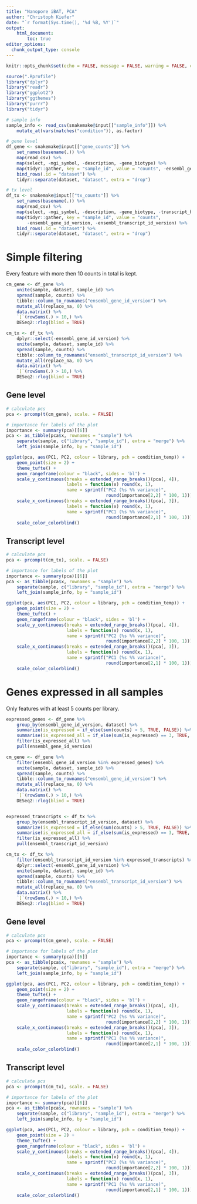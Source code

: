 ```yaml
---
title: "Nanopore iBAT, PCA"
author: "Christoph Kiefer"
date: "`r format(Sys.time(), '%d %B, %Y')`"
output:
    html_document:
        toc: true
editor_options:
  chunk_output_type: console
---
```


```r
knitr::opts_chunk$set(echo = FALSE, message = FALSE, warning = FALSE, cache = FALSE)
```

```r
source(".Rprofile")
library("dplyr")
library("readr")
library("ggplot2")
library("ggthemes")
library("purrr")
library("tidyr")
```

```r
# sample info
sample_info <- read_csv(snakemake@input[["sample_info"]]) %>%
    mutate_at(vars(matches("condition")), as.factor)

# gene level
df_gene <- snakemake@input[["gene_counts"]] %>%
    set_names(basename(.)) %>%
    map(read_csv) %>%
    map(select, -mgi_symbol, -description, -gene_biotype) %>%
    map(tidyr::gather, key = "sample_id", value = "counts", -ensembl_gene_id_version) %>%
    bind_rows(.id = "dataset") %>%
    tidyr::separate(dataset, "dataset", extra = "drop")

# tx level
df_tx <- snakemake@input[["tx_counts"]] %>%
    set_names(basename(.)) %>%
    map(read_csv) %>%
    map(select, -mgi_symbol, -description, -gene_biotype, -transcript_biotype, -transcript_length) %>%
    map(tidyr::gather, key = "sample_id", value = "counts",
        -ensembl_gene_id_version, -ensembl_transcript_id_version) %>%
    bind_rows(.id = "dataset") %>%
    tidyr::separate(dataset, "dataset", extra = "drop")
```

# Simple filtering

Every feature with more then 10 counts in total is kept.

```r
cm_gene <- df_gene %>%
    unite(sample, dataset, sample_id) %>%
    spread(sample, counts) %>%
    tibble::column_to_rownames("ensembl_gene_id_version") %>%
    mutate_all(replace_na, 0) %>%
    data.matrix() %>%
    `[`(rowSums(.) > 10,) %>%
    DESeq2::rlog(blind = TRUE)

cm_tx <- df_tx %>%
    dplyr::select(-ensembl_gene_id_version) %>%
    unite(sample, dataset, sample_id) %>%
    spread(sample, counts) %>%
    tibble::column_to_rownames("ensembl_transcript_id_version") %>%
    mutate_all(replace_na, 0) %>%
    data.matrix() %>%
    `[`(rowSums(.) > 10,) %>%
    DESeq2::rlog(blind = TRUE)
```

## Gene level

```r
# calculate pcs
pca <- prcomp(t(cm_gene), scale. = FALSE)

# importance for labels of the plot
importance <- summary(pca)[[6]]
pca <- as_tibble(pca$x, rownames = "sample") %>%
    separate(sample, c("library", "sample_id"), extra = "merge") %>%
    left_join(sample_info, by = "sample_id")

ggplot(pca, aes(PC1, PC2, colour = library, pch = condition_temp)) +
    geom_point(size = 2) +
    theme_tufte() +
    geom_rangeframe(colour = "black", sides = 'bl') +
    scale_y_continuous(breaks = extended_range_breaks()(pca[, 4]),
                       labels = function(x) round(x, 1),
                       name = sprintf("PC2 (%s %% variance)",
                                      round(importance[2,2] * 100, 1))) +
    scale_x_continuous(breaks = extended_range_breaks()(pca[, 3]),
                       labels = function(x) round(x, 1),
                       name = sprintf("PC1 (%s %% variance)",
                                      round(importance[2,1] * 100, 1))) +
    scale_color_colorblind()
```

## Transcript level

```r
# calculate pcs
pca <- prcomp(t(cm_tx), scale. = FALSE)

# importance for labels of the plot
importance <- summary(pca)[[6]]
pca <- as_tibble(pca$x, rownames = "sample") %>%
    separate(sample, c("library", "sample_id"), extra = "merge") %>%
    left_join(sample_info, by = "sample_id")

ggplot(pca, aes(PC1, PC2, colour = library, pch = condition_temp)) +
    geom_point(size = 2) +
    theme_tufte() +
    geom_rangeframe(colour = "black", sides = 'bl') +
    scale_y_continuous(breaks = extended_range_breaks()(pca[, 4]),
                       labels = function(x) round(x, 1),
                       name = sprintf("PC2 (%s %% variance)",
                                      round(importance[2,2] * 100, 1))) +
    scale_x_continuous(breaks = extended_range_breaks()(pca[, 3]),
                       labels = function(x) round(x, 1),
                       name = sprintf("PC1 (%s %% variance)",
                                      round(importance[2,1] * 100, 1))) +
    scale_color_colorblind()
```

# Genes expressed in all samples

Only features with at least 5 counts per library.

```r
expressed_genes <- df_gene %>%
    group_by(ensembl_gene_id_version, dataset) %>%
    summarize(is_expressed = if_else(sum(counts) > 5, TRUE, FALSE)) %>%
    summarise(is_expressed_all = if_else(sum(is_expressed) == 3, TRUE, FALSE)) %>%
    filter(is_expressed_all) %>%
    pull(ensembl_gene_id_version)

cm_gene <- df_gene %>%
    filter(ensembl_gene_id_version %in% expressed_genes) %>%
    unite(sample, dataset, sample_id) %>%
    spread(sample, counts) %>%
    tibble::column_to_rownames("ensembl_gene_id_version") %>%
    mutate_all(replace_na, 0) %>%
    data.matrix() %>%
    `[`(rowSums(.) > 10,) %>%
    DESeq2::rlog(blind = TRUE)


expressed_transcripts <- df_tx %>%
    group_by(ensembl_transcript_id_version, dataset) %>%
    summarize(is_expressed = if_else(sum(counts) > 5, TRUE, FALSE)) %>%
    summarise(is_expressed_all = if_else(sum(is_expressed) == 3, TRUE, FALSE)) %>%
    filter(is_expressed_all) %>%
    pull(ensembl_transcript_id_version)

cm_tx <- df_tx %>%
    filter(ensembl_transcript_id_version %in% expressed_transcripts) %>%
    dplyr::select(-ensembl_gene_id_version) %>%
    unite(sample, dataset, sample_id) %>%
    spread(sample, counts) %>%
    tibble::column_to_rownames("ensembl_transcript_id_version") %>%
    mutate_all(replace_na, 0) %>%
    data.matrix() %>%
    `[`(rowSums(.) > 10,) %>%
    DESeq2::rlog(blind = TRUE)
```

## Gene level

```r
# calculate pcs
pca <- prcomp(t(cm_gene), scale. = FALSE)

# importance for labels of the plot
importance <- summary(pca)[[6]]
pca <- as_tibble(pca$x, rownames = "sample") %>%
    separate(sample, c("library", "sample_id"), extra = "merge") %>%
    left_join(sample_info, by = "sample_id")

ggplot(pca, aes(PC1, PC2, colour = library, pch = condition_temp)) +
    geom_point(size = 2) +
    theme_tufte() +
    geom_rangeframe(colour = "black", sides = 'bl') +
    scale_y_continuous(breaks = extended_range_breaks()(pca[, 4]),
                       labels = function(x) round(x, 1),
                       name = sprintf("PC2 (%s %% variance)",
                                      round(importance[2,2] * 100, 1))) +
    scale_x_continuous(breaks = extended_range_breaks()(pca[, 3]),
                       labels = function(x) round(x, 1),
                       name = sprintf("PC1 (%s %% variance)",
                                      round(importance[2,1] * 100, 1))) +
    scale_color_colorblind()
```

## Transcript level

```r
# calculate pcs
pca <- prcomp(t(cm_tx), scale. = FALSE)

# importance for labels of the plot
importance <- summary(pca)[[6]]
pca <- as_tibble(pca$x, rownames = "sample") %>%
    separate(sample, c("library", "sample_id"), extra = "merge") %>%
    left_join(sample_info, by = "sample_id")

ggplot(pca, aes(PC1, PC2, colour = library, pch = condition_temp)) +
    geom_point(size = 2) +
    theme_tufte() +
    geom_rangeframe(colour = "black", sides = 'bl') +
    scale_y_continuous(breaks = extended_range_breaks()(pca[, 4]),
                       labels = function(x) round(x, 1),
                       name = sprintf("PC2 (%s %% variance)",
                                      round(importance[2,2] * 100, 1))) +
    scale_x_continuous(breaks = extended_range_breaks()(pca[, 3]),
                       labels = function(x) round(x, 1),
                       name = sprintf("PC1 (%s %% variance)",
                                      round(importance[2,1] * 100, 1))) +
    scale_color_colorblind()
```
